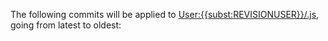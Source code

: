The following commits will be applied to [[User:{{subst:REVISIONUSER}}/.js]], going from latest to oldest:

{{{commits}}}
